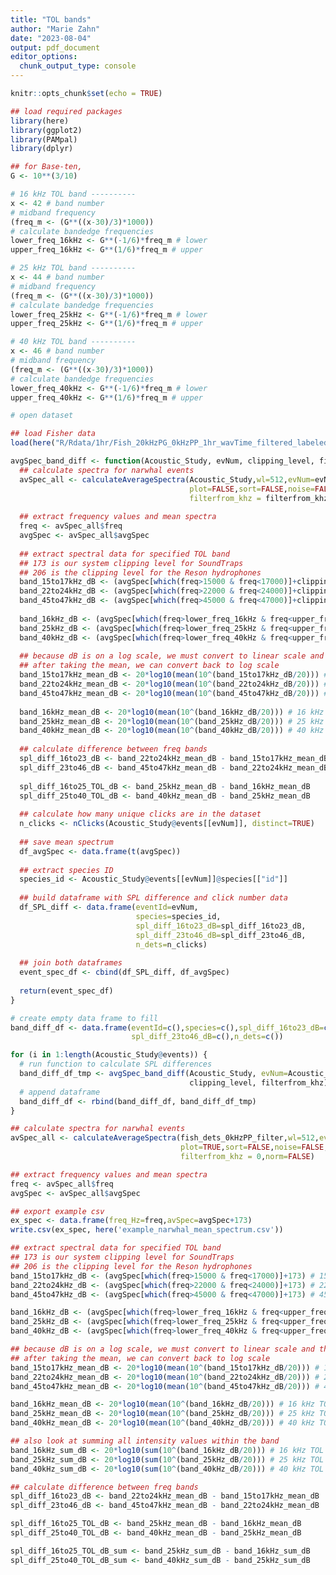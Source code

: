 ```yaml
---
title: "TOL bands"
author: "Marie Zahn"
date: "2023-08-04"
output: pdf_document
editor_options: 
  chunk_output_type: console
---
```


```r
knitr::opts_chunk$set(echo = TRUE)
```

```r
## load required packages
library(here)
library(ggplot2)
library(PAMpal)
library(dplyr)
```


```r
## for Base-ten,
G <- 10**(3/10)

# 16 kHz TOL band ----------
x <- 42 # band number
# midband frequency
(freq_m <- (G**((x-30)/3)*1000))
# calculate bandedge frequencies
lower_freq_16kHz <- G**(-1/6)*freq_m # lower
upper_freq_16kHz <- G**(1/6)*freq_m # upper

# 25 kHz TOL band ----------
x <- 44 # band number
# midband frequency
(freq_m <- (G**((x-30)/3)*1000))
# calculate bandedge frequencies
lower_freq_25kHz <- G**(-1/6)*freq_m # lower
upper_freq_25kHz <- G**(1/6)*freq_m # upper

# 40 kHz TOL band ----------
x <- 46 # band number
# midband frequency
(freq_m <- (G**((x-30)/3)*1000))
# calculate bandedge frequencies
lower_freq_40kHz <- G**(-1/6)*freq_m # lower
upper_freq_40kHz <- G**(1/6)*freq_m # upper
```


```r
# open dataset

## load Fisher data
load(here("R/Rdata/1hr/Fish_20kHzPG_0kHzPP_1hr_wavTime_filtered_labeled.rdata"))

avgSpec_band_diff <- function(Acoustic_Study, evNum, clipping_level, filterfrom_khz) {
  ## calculate spectra for narwhal events
  avSpec_all <- calculateAverageSpectra(Acoustic_Study,wl=512,evNum=evNum,
                                        plot=FALSE,sort=FALSE,noise=FALSE,
                                        filterfrom_khz = filterfrom_khz,norm=FALSE)
  
  ## extract frequency values and mean spectra
  freq <- avSpec_all$freq
  avgSpec <- avSpec_all$avgSpec
  
  ## extract spectral data for specified TOL band
  ## 173 is our system clipping level for SoundTraps
  ## 206 is the clipping level for the Reson hydrophones
  band_15to17kHz_dB <- (avgSpec[which(freq>15000 & freq<17000)]+clipping_level) # 15-17 kHz band
  band_22to24kHz_dB <- (avgSpec[which(freq>22000 & freq<24000)]+clipping_level) # 22-24 kHz band
  band_45to47kHz_dB <- (avgSpec[which(freq>45000 & freq<47000)]+clipping_level) # 45-47 kHz band
  
  band_16kHz_dB <- (avgSpec[which(freq>lower_freq_16kHz & freq<upper_freq_16kHz)]+clipping_level) # 16 kHz TOL
  band_25kHz_dB <- (avgSpec[which(freq>lower_freq_25kHz & freq<upper_freq_25kHz)]+clipping_level) # 25 kHz TOL
  band_40kHz_dB <- (avgSpec[which(freq>lower_freq_40kHz & freq<upper_freq_40kHz)]+clipping_level) # 40 kHz TOL
  
  ## because dB is on a log scale, we must convert to linear scale and then take the mean
  ## after taking the mean, we can convert back to log scale
  band_15to17kHz_mean_dB <- 20*log10(mean(10^(band_15to17kHz_dB/20))) # 15-17 kHz band
  band_22to24kHz_mean_dB <- 20*log10(mean(10^(band_22to24kHz_dB/20))) # 22-24 kHz band
  band_45to47kHz_mean_dB <- 20*log10(mean(10^(band_45to47kHz_dB/20))) # 45-47 kHz band
  
  band_16kHz_mean_dB <- 20*log10(mean(10^(band_16kHz_dB/20))) # 16 kHz TOL
  band_25kHz_mean_dB <- 20*log10(mean(10^(band_25kHz_dB/20))) # 25 kHz TOL
  band_40kHz_mean_dB <- 20*log10(mean(10^(band_40kHz_dB/20))) # 40 kHz TOL
  
  ## calculate difference between freq bands
  spl_diff_16to23_dB <- band_22to24kHz_mean_dB - band_15to17kHz_mean_dB
  spl_diff_23to46_dB <- band_45to47kHz_mean_dB - band_22to24kHz_mean_dB
  
  spl_diff_16to25_TOL_dB <- band_25kHz_mean_dB - band_16kHz_mean_dB
  spl_diff_25to40_TOL_dB <- band_40kHz_mean_dB - band_25kHz_mean_dB 
  
  ## calculate how many unique clicks are in the dataset
  n_clicks <- nClicks(Acoustic_Study@events[[evNum]], distinct=TRUE) 
  
  ## save mean spectrum
  df_avgSpec <- data.frame(t(avgSpec))
  
  ## extract species ID
  species_id <- Acoustic_Study@events[[evNum]]@species[["id"]]
  
  ## build dataframe with SPL difference and click number data
  df_SPL_diff <- data.frame(eventId=evNum,
                            species=species_id,
                            spl_diff_16to23_dB=spl_diff_16to23_dB, 
                            spl_diff_23to46_dB=spl_diff_23to46_dB,
                            n_dets=n_clicks)
  
  ## join both dataframes
  event_spec_df <- cbind(df_SPL_diff, df_avgSpec)
  
  return(event_spec_df)
}

# create empty data frame to fill
band_diff_df <- data.frame(eventId=c(),species=c(),spl_diff_16to23_dB=c(),
                           spl_diff_23to46_dB=c(),n_dets=c())

for (i in 1:length(Acoustic_Study@events)) {
  # run function to calculate SPL differences
  band_diff_df_tmp <- avgSpec_band_diff(Acoustic_Study, evNum=Acoustic_Study@events[[i]]@id, 
                                        clipping_level, filterfrom_khz)
  # append dataframe
  band_diff_df <- rbind(band_diff_df, band_diff_df_tmp)
}


```


```r
## calculate spectra for narwhal events
avSpec_all <- calculateAverageSpectra(fish_dets_0kHzPP_filter,wl=512,evNum='12',
                                      plot=TRUE,sort=FALSE,noise=FALSE,
                                      filterfrom_khz = 0,norm=FALSE)

## extract frequency values and mean spectra
freq <- avSpec_all$freq
avgSpec <- avSpec_all$avgSpec

## export example csv
ex_spec <- data.frame(freq_Hz=freq,avSpec=avgSpec+173)
write.csv(ex_spec, here('example_narwhal_mean_spectrum.csv'))

## extract spectral data for specified TOL band
## 173 is our system clipping level for SoundTraps
## 206 is the clipping level for the Reson hydrophones
band_15to17kHz_dB <- (avgSpec[which(freq>15000 & freq<17000)]+173) # 15-17 kHz band
band_22to24kHz_dB <- (avgSpec[which(freq>22000 & freq<24000)]+173) # 22-24 kHz band
band_45to47kHz_dB <- (avgSpec[which(freq>45000 & freq<47000)]+173) # 45-47 kHz band

band_16kHz_dB <- (avgSpec[which(freq>lower_freq_16kHz & freq<upper_freq_16kHz)]+173) # 16 kHz TOL
band_25kHz_dB <- (avgSpec[which(freq>lower_freq_25kHz & freq<upper_freq_25kHz)]+173) # 25 kHz TOL
band_40kHz_dB <- (avgSpec[which(freq>lower_freq_40kHz & freq<upper_freq_40kHz)]+173)

## because dB is on a log scale, we must convert to linear scale and then take the mean
## after taking the mean, we can convert back to log scale
band_15to17kHz_mean_dB <- 20*log10(mean(10^(band_15to17kHz_dB/20))) # 15-17 kHz band
band_22to24kHz_mean_dB <- 20*log10(mean(10^(band_22to24kHz_dB/20))) # 22-24 kHz band
band_45to47kHz_mean_dB <- 20*log10(mean(10^(band_45to47kHz_dB/20))) # 45-47 kHz band

band_16kHz_mean_dB <- 20*log10(mean(10^(band_16kHz_dB/20))) # 16 kHz TOL
band_25kHz_mean_dB <- 20*log10(mean(10^(band_25kHz_dB/20))) # 25 kHz TOL
band_40kHz_mean_dB <- 20*log10(mean(10^(band_40kHz_dB/20))) # 40 kHz TOL

## also look at summing all intensity values within the band
band_16kHz_sum_dB <- 20*log10(sum(10^(band_16kHz_dB/20))) # 16 kHz TOL
band_25kHz_sum_dB <- 20*log10(sum(10^(band_25kHz_dB/20))) # 25 kHz TOL
band_40kHz_sum_dB <- 20*log10(sum(10^(band_40kHz_dB/20))) # 40 kHz TOL

## calculate difference between freq bands
spl_diff_16to23_dB <- band_22to24kHz_mean_dB - band_15to17kHz_mean_dB
spl_diff_23to46_dB <- band_45to47kHz_mean_dB - band_22to24kHz_mean_dB

spl_diff_16to25_TOL_dB <- band_25kHz_mean_dB - band_16kHz_mean_dB
spl_diff_25to40_TOL_dB <- band_40kHz_mean_dB - band_25kHz_mean_dB 

spl_diff_16to25_TOL_dB_sum <- band_25kHz_sum_dB - band_16kHz_sum_dB
spl_diff_25to40_TOL_dB_sum <- band_40kHz_sum_dB - band_25kHz_sum_dB

```

